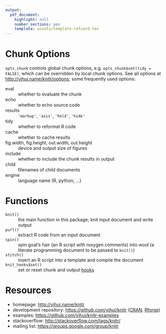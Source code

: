 ---
output:
  pdf_document:
    highlight: null
    number_sections: yes
    template: assets/template-refcard.tex
---

<!--
%\VignetteEngine{knitr::rmarkdown}
%\VignetteIndexEntry{knitr Reference Card}
-->

# Chunk Options

`opts_chunk` controls global chunk options, e.g.
`opts_chunk$set(tidy = FALSE)`, which can be overridden by local chunk
options. See all options at <http://yihui.name/knitr/options>; some
frequently used options:

eval
:   whether to evaluate the chunk

echo
:   whether to echo source code

results
:   `'markup'`, `'asis'`, `'hold'`, `'hide'`

tidy
:   whether to reformat R code

cache
:   whether to cache results

fig.width, fig.height, out.width, out.height
:   device and output size of figures

include
:   whether to include the chunk results in output

child
:   filenames of child documents

engine
:   language name (R, python, ...)


# Functions

`knit()`
:   the main function in this package; knit input document and write
    output

`purl()`
:   extract R code from an input document

`spin()`
:   spin goat's hair (an R script with roxygen comments) into wool (a
    literate programming document to be passed to `knit()`)

`stitch()`
:   insert an R script into a template and compile the document

`knit_hooks$set()`
:   set or reset chunk and output [hooks](http://yihui.name/knitr/hooks)

# Resources

-   homepage: <http://yihui.name/knitr>
-   development repository: <https://github.com/yihui/knitr>
    ([CRAN](http://cran.rstudio.com/package=knitr),
    [Rforge](http://rforge.net/knitr))
-   examples: <https://github.com/yihui/knitr-examples>
-   stackoverflow: <http://stackoverflow.com/tags/knitr/>
-   mailing list: <https://groups.google.com/group/knitr>
